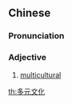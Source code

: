 ==Chinese==
{{zh-forms|type=22}}

===Pronunciation===
{{zh-pron
|m=duōyuán wénhuà
|c=do1 jyun4 man4 faa3
|cat=a
}}

===Adjective===
{{zh-adj}}

# [[multicultural]]

[[th:多元文化]]